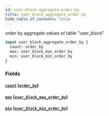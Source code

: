 ```yaml
---
id: user-block-aggregate-order-by
title: user_block_aggregate_order_by
hide_table_of_contents: false
---
```



order by aggregate values of table "user_block"

```graphql
input user_block_aggregate_order_by {
  count: order_by
  max: user_block_max_order_by
  min: user_block_min_order_by
}
```


### Fields

#### [`count`](#) ([`order_by`](../enums/order-by))




#### [`max`](#) ([`user_block_max_order_by`](../inputs/user-block-max-order-by))




#### [`min`](#) ([`user_block_min_order_by`](../inputs/user-block-min-order-by))






